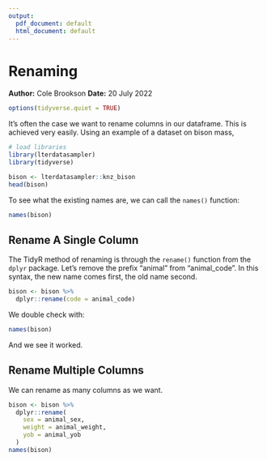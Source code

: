 ```yaml
---
output:
  pdf_document: default
  html_document: default
---
```

# Renaming
**Author:** Cole Brookson
**Date:** 20 July 2022

```r
options(tidyverse.quiet = TRUE)
```

It's often the case we want to rename columns in our dataframe. This is achieved very easily. Using an example of a dataset on bison mass, 

```r
# load libraries
library(lterdatasampler)
library(tidyverse)

bison <- lterdatasampler::knz_bison 
head(bison)
```

To see what the existing names are, we can call the `names()` function:
```r
names(bison)
```

## Rename A Single Column

The TidyR method of renaming is through the `rename()` function from the `dplyr` package. Let's remove the prefix "animal" from "animal_code". In this syntax, the new name comes first, the old name second. 
```r
bison <- bison %>% 
  dplyr::rename(code = animal_code)
```
We double check with: 
```r
names(bison)
```
And we see it worked. 

## Rename Multiple Columns

We can rename as many columns as we want. 
```r
bison <- bison %>% 
  dplyr::rename(
    sex = animal_sex,
    weight = animal_weight,
    yob = animal_yob
  )
names(bison)
```


